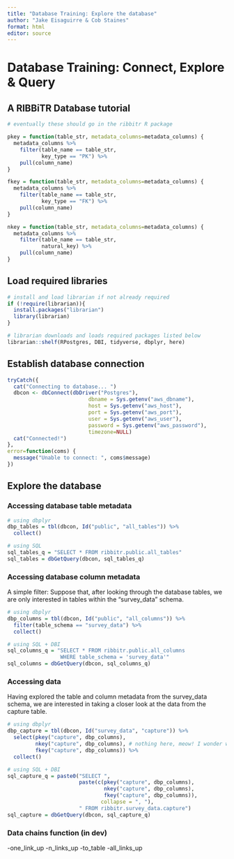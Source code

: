 ```yaml
---
title: "Database Training: Explore the database"
author: "Jake Eisaguirre & Cob Staines"
format: html
editor: source
---
```


# Database Training: Connect, Explore & Query

## A RIBBiTR Database tutorial

```r
# eventually these should go in the ribbitr R package

pkey = function(table_str, metadata_columns=metadata_columns) {
  metadata_columns %>%
    filter(table_name == table_str,
           key_type == "PK") %>%
    pull(column_name)
}

fkey = function(table_str, metadata_columns=metadata_columns) {
  metadata_columns %>%
    filter(table_name == table_str,
           key_type == "FK") %>%
    pull(column_name)
}

nkey = function(table_str, metadata_columns=metadata_columns) {
  metadata_columns %>%
    filter(table_name == table_str,
           natural_key) %>%
    pull(column_name)
}
```

## Load required libraries

```r
# install and load librarian if not already required
if (!require(librarian)){
  install.packages("librarian")
  library(librarian)
}

# librarian downloads and loads required packages listed below
librarian::shelf(RPostgres, DBI, tidyverse, dbplyr, here)
```

## Establish database connection

```r
tryCatch({
  cat("Connecting to database... ")
  dbcon <- dbConnect(dbDriver("Postgres"),
                          dbname = Sys.getenv("aws_dbname"),
                          host = Sys.getenv("aws_host"),
                          port = Sys.getenv("aws_port"),
                          user = Sys.getenv("aws_user"),
                          password = Sys.getenv("aws_password"),
                          timezone=NULL)
  cat("Connected!")
},
error=function(coms) {
  message("Unable to connect: ", coms$message)
})
```

## Explore the database

### Accessing database table metadata

```r
# using dbplyr
dbp_tables = tbl(dbcon, Id("public", "all_tables")) %>%
  collect()

# using SQL
sql_tables_q = "SELECT * FROM ribbitr.public.all_tables"
sql_tables = dbGetQuery(dbcon, sql_tables_q)

```

### Accessing database column metadata

A simple filter: Suppose that, after looking through the database tables, we are only interested in tables within the "survey_data" schema.

```r
# using dbplyr
dbp_columns = tbl(dbcon, Id("public", "all_columns")) %>%
  filter(table_schema == "survey_data") %>%
  collect()

# using SQL + DBI
sql_columns_q = "SELECT * FROM ribbitr.public.all_columns
                 WHERE table_schema = 'survey_data'"
sql_columns = dbGetQuery(dbcon, sql_columns_q)

```

### Accessing data

Having explored the table and column metadata from the survey_data schema, we are interested in taking a closer look at the data from the capture table.

```r
# using dbplyr
dbp_capture = tbl(dbcon, Id("survey_data", "capture")) %>%
  select(pkey("capture", dbp_columns),
         nkey("capture", dbp_columns), # nothing here, meow! I wonder what to do.
         fkey("capture", dbp_columns)) %>%
  collect()

# using SQL + DBI
sql_capture_q = paste0("SELECT ",
                       paste(c(pkey("capture", dbp_columns),
                               nkey("capture", dbp_columns),
                               fkey("capture", dbp_columns)),
                              collapse = ", "),
                       " FROM ribbitr.survey_data.capture")
sql_capture = dbGetQuery(dbcon, sql_capture_q)

```

### Data chains function (in dev)

-one_link_up -n_links_up -to_table -all_links_up
